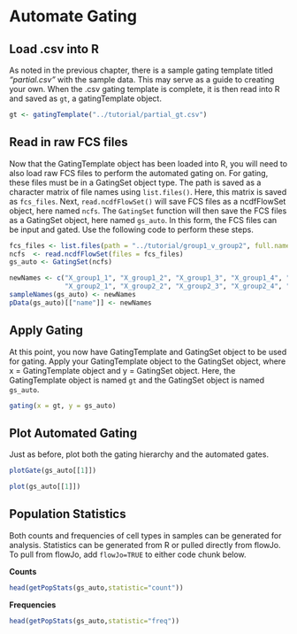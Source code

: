 # Automate Gating

## Load .csv into R  

As noted in the previous chapter, there is a sample gating template titled *"partial.csv"* with the sample data. This may serve as a guide to creating your own. When the .csv gating template is complete, it is then read into R and saved as `gt`, a gatingTemplate object. 

```r
gt <- gatingTemplate("../tutorial/partial_gt.csv")
```

## Read in raw FCS files  

Now that the GatingTemplate object has been loaded into R, you will need to also load raw FCS files to perform the automated gating on. For gating, these files must be in a GatingSet object type. The path is saved as a character matrix of file names using `list.files()`. Here, this matrix is saved as `fcs_files`. Next, `read.ncdfFlowSet()` will save FCS files as a ncdfFlowSet object, here named `ncfs`. The `GatingSet` function will then save the FCS files as a GatingSet object, here named `gs_auto`. In this form, the FCS files can be input and gated. Use the following code to perform these steps.      

```r
fcs_files <- list.files(path = "../tutorial/group1_v_group2", full.names = TRUE)
ncfs  <- read.ncdfFlowSet(files = fcs_files)
gs_auto <- GatingSet(ncfs)
```
```r
newNames <- c("X_group1_1", "X_group1_2", "X_group1_3", "X_group1_4", "X_group1_5",
              "X_group2_1", "X_group2_2", "X_group2_3", "X_group2_4", "X_group2_5")
sampleNames(gs_auto) <- newNames
pData(gs_auto)[["name"]] <- newNames
```
## Apply Gating  

At this point, you now have GatingTemplate and GatingSet object to be used for gating. Apply your GatingTemplate object to the GatingSet object, where x = GatingTemplate object and y = GatingSet object. Here, the GatingTemplate object is named `gt` and the GatingSet object is named `gs_auto`.     

```r
gating(x = gt, y = gs_auto)
```

    
## Plot Automated Gating  

Just as before, plot both the gating hierarchy and the automated gates. 

```r
plotGate(gs_auto[[1]])
```
```r
plot(gs_auto[[1]])
```

## Population Statistics  

Both counts and frequencies of cell types in samples can be generated for analysis. Statistics can be generated from R or pulled directly from flowJo. To pull from flowJo, add `flowJo=TRUE` to either code chunk below.  

**Counts**  

```r
head(getPopStats(gs_auto,statistic="count"))
```

**Frequencies**  

```r
head(getPopStats(gs_auto,statistic="freq"))
```


